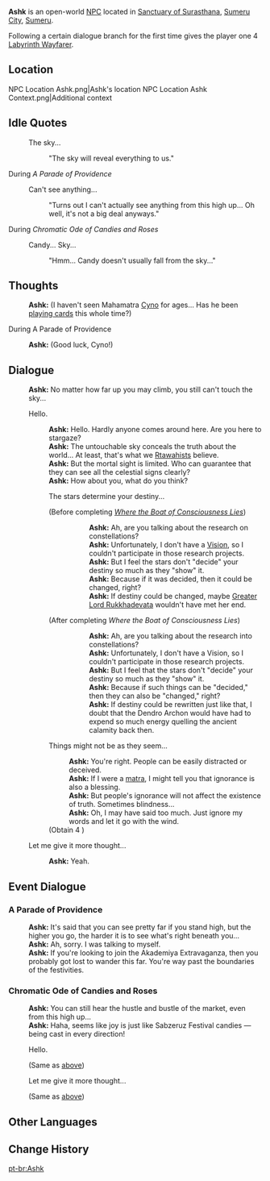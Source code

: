 {{Character Infobox
|type             = Open-World NPC
|image            = NPC Ashk.png
|region           = Sumeru
|location         = Sumeru
|affiliation      = Rtawahist
|title            = Researcher
|dialoguereward   = {{Card|Labyrinth Wayfarer|1|quality = 4}}
|ancestry         = <!-- Clan/family -->
|father           = 
|mother           = 
|spouse           = 
|sibling          = 
|child            = 
|relative         = 
|voiceEN          = 
|voiceCN          = 
|voiceJP          = 
}}
'''Ashk''' is an open-world [[NPC]] located in [[Sanctuary of Surasthana]], [[Sumeru City]], [[Sumeru]].

Following a certain dialogue branch for the first time gives the player one 4{{Star}} [[Labyrinth Wayfarer]].

==Location==
<gallery>
NPC Location Ashk.png|Ashk's location
NPC Location Ashk Context.png|Additional context
</gallery>
<!--
==Profile==
''(To be added.)''

===Appearance===
''(To be added.)''

==Quests and Events==
{{Quests and Events}}
-->
==Idle Quotes==
{{Dialogue Start}}
:{{DIcon|Idle}} The sky...
::{{A|VO Ashk 01.ogg}} "The sky will reveal everything to us."
{{Dialogue End}}

;During ''A Parade of Providence''
{{Dialogue Start}}
:{{DIcon|Idle}} Can't see anything...
::{{A|VO Ashk A Parade of Providence 01.ogg}} "Turns out I can't actually see anything from this high up... Oh well, it's not a big deal anyways."
{{Dialogue End}}

;During ''Chromatic Ode of Candies and Roses''
{{Dialogue Start}}
:{{DIcon|Idle}} Candy... Sky...
::{{A|VO Ashk Chromatic Ode of Candies and Roses 01.ogg}} "Hmm... Candy doesn't usually fall from the sky..."
{{Dialogue End}}

==Thoughts==
{{All Schemes to Know Explanation|name=Ashk}}
{{Dialogue Start}}
:{{A|VO Ashk All Schemes to Know 01.ogg}} '''Ashk:''' (I haven't seen Mahamatra [[Cyno]] for ages... Has he been [[Genius Invokation TCG|playing cards]] this whole time?)
{{Dialogue End}}

;During A Parade of Providence
{{Dialogue Start}}
:'''Ashk:''' (Good luck, Cyno!)
{{Dialogue End}}

==Dialogue==
{{Dialogue Start}}
:'''Ashk:''' No matter how far up you may climb, you still can't touch the sky...
:{{DIcon}} Hello.
::'''Ashk:''' Hello. Hardly anyone comes around here. Are you here to stargaze?
::'''Ashk:''' The untouchable sky conceals the truth about the world... At least, that's what we [[Rtawahist]]s believe.
::'''Ashk:''' But the mortal sight is limited. Who can guarantee that they can see all the celestial signs clearly?
::'''Ashk:''' How about you, what do you think?
::{{DIcon}} The stars determine your destiny...
::;(Before completing ''[[Where the Boat of Consciousness Lies]]'')
::::'''Ashk:''' Ah, are you talking about the research on constellations?
::::'''Ashk:''' Unfortunately, I don't have a [[Vision]], so I couldn't participate in those research projects.
::::'''Ashk:''' But I feel the stars don't "decide" your destiny so much as they "show" it.
::::'''Ashk:''' Because if it was decided, then it could be changed, right?
::::'''Ashk:''' If destiny could be changed, maybe [[Greater Lord Rukkhadevata]] wouldn't have met her end.
::;(After completing ''Where the Boat of Consciousness Lies'')
::::'''Ashk:''' Ah, are you talking about the research into constellations?
::::'''Ashk:''' Unfortunately, I don't have a Vision, so I couldn't participate in those research projects.
::::'''Ashk:''' But I feel that the stars don't "decide" your destiny so much as they "show" it.
::::'''Ashk:''' Because if such things can be "decided," then they can also be "changed," right?
::::'''Ashk:''' If destiny could be rewritten just like that, I doubt that the Dendro Archon would have had to expend so much energy quelling the ancient calamity back then.
::{{DIcon|Reward}} Things might not be as they seem...
:::'''Ashk:''' You're right. People can be easily distracted or deceived.
:::'''Ashk:''' If I were a [[matra]], I might tell you that ignorance is also a blessing.
:::'''Ashk:''' But people's ignorance will not affect the existence of truth. Sometimes blindness...
:::'''Ashk:''' Oh, I may have said too much. Just ignore my words and let it go with the wind.
::;(Obtain 4{{Star}} {{Item|Labyrinth Wayfarer}})
:{{DIcon}} Let me give it more thought...
::'''Ashk:''' Yeah.
{{Dialogue End}}

==Event Dialogue==
===A Parade of Providence===
{{Dialogue Start}}
:'''Ashk:''' It's said that you can see pretty far if you stand high, but the higher you go, the harder it is to see what's right beneath you...
:'''Ashk:''' Ah, sorry. I was talking to myself.
:'''Ashk:''' If you're looking to join the Akademiya Extravaganza, then you probably got lost to wander this far. You're way past the boundaries of the festivities.
{{Dialogue End}}

===Chromatic Ode of Candies and Roses===
{{Dialogue Start}}
:'''Ashk:''' You can still hear the hustle and bustle of the market, even from this high up...
:'''Ashk:''' Haha, seems like joy is just like Sabzeruz Festival candies &mdash; being cast in every direction!
:{{DIcon}} Hello.
:;(Same as [[#Dialogue|above]])
:{{DIcon}} Let me give it more thought...
:;(Same as [[#Dialogue|above]])
{{Dialogue End}}
<!--
==Trivia==
* 
-->

==Other Languages==
{{Other Languages
|default_hidden = 1
|en        = Ashk
|zhs       = 阿什克
|zhs_rm    = Āshíkè
|zht       = 阿什克
|zht_rm    = Āshíkè
|ja        = アシュク
|ja_rm     = Ashuku
|ko        = 아쉬크
|es        = Ashk
|fr        = Ashk
|ru        = Ашк
|th        = Ashk
|vi        = Ashk
|de        = Ashk
|id        = Ashk
|pt        = Ashk
|tr        = Ashk
|it        = Ashk
}}

==Change History==
{{Change History|3.0}}
<!--
==References==
{{Reflist}}
-->

[[pt-br:Ashk]]
